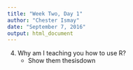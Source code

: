 ```yaml
---
title: "Week Two, Day 1"
author: "Chester Ismay"
date: "September 7, 2016"
output: html_document
---
```


4. Why am I teaching you how to use R?
    - Show them thesisdown
